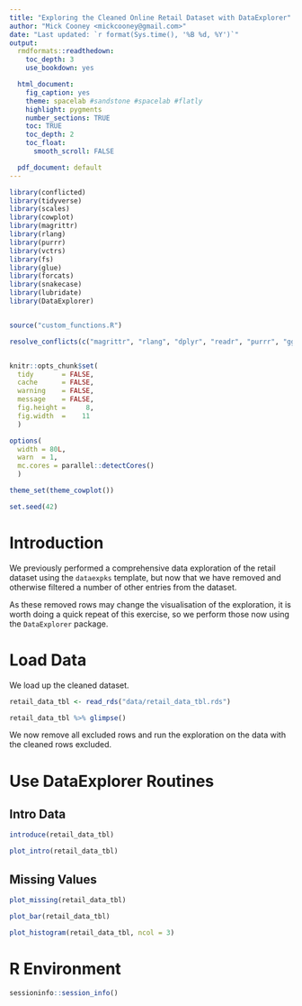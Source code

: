 ```yaml
---
title: "Exploring the Cleaned Online Retail Dataset with DataExplorer"
author: "Mick Cooney <mickcooney@gmail.com>"
date: "Last updated: `r format(Sys.time(), '%B %d, %Y')`"
output:
  rmdformats::readthedown:
    toc_depth: 3
    use_bookdown: yes

  html_document:
    fig_caption: yes
    theme: spacelab #sandstone #spacelab #flatly
    highlight: pygments
    number_sections: TRUE
    toc: TRUE
    toc_depth: 2
    toc_float:
      smooth_scroll: FALSE

  pdf_document: default
---
```



```r
library(conflicted)
library(tidyverse)
library(scales)
library(cowplot)
library(magrittr)
library(rlang)
library(purrr)
library(vctrs)
library(fs)
library(glue)
library(forcats)
library(snakecase)
library(lubridate)
library(DataExplorer)


source("custom_functions.R")

resolve_conflicts(c("magrittr", "rlang", "dplyr", "readr", "purrr", "ggplot2"))


knitr::opts_chunk$set(
  tidy       = FALSE,
  cache      = FALSE,
  warning    = FALSE,
  message    = FALSE,
  fig.height =     8,
  fig.width  =    11
  )

options(
  width = 80L,
  warn  = 1,
  mc.cores = parallel::detectCores()
  )

theme_set(theme_cowplot())

set.seed(42)
```


# Introduction

We previously performed a comprehensive data exploration of the retail dataset
using the `dataexpks` template, but now that we have removed and otherwise
filtered a number of other entries from the dataset.

As these removed rows may change the visualisation of the exploration, it is
worth doing a quick repeat of this exercise, so we perform those now using the
`DataExplorer` package.


# Load Data

We load up the cleaned dataset.

```r
retail_data_tbl <- read_rds("data/retail_data_tbl.rds")

retail_data_tbl %>% glimpse()
```

We now remove all excluded rows and run the exploration on the data with the
cleaned rows excluded.


# Use DataExplorer Routines


## Intro Data

```r
introduce(retail_data_tbl)

plot_intro(retail_data_tbl)
```


## Missing Values

```r
plot_missing(retail_data_tbl)
```


```r
plot_bar(retail_data_tbl)
```


```r
plot_histogram(retail_data_tbl, ncol = 3)
```






# R Environment

```r
sessioninfo::session_info()
```
